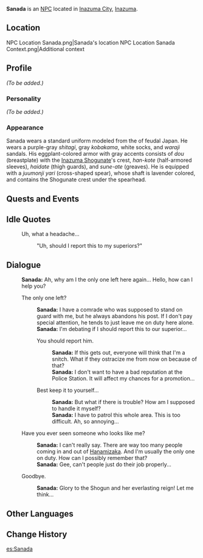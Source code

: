 {{Meta
<!-- Remove this template after adding the missing info -->
|missing_NPC_profile  = yes
}}
{{Character Infobox
|type             = NPC
|image            = NPC Sanada.png
|region           = Inazuma
|affiliation      = Tenryou Commission
|title            = Doushin
}}
'''Sanada''' {{Lang|ja=真田}} is an [[NPC]] located in [[Inazuma City]], [[Inazuma]].

==Location==
<gallery>
NPC Location Sanada.png|Sanada's location
NPC Location Sanada Context.png|Additional context
</gallery>

==Profile==
<!-- detailed story/lore information goes here -->
''(To be added.)''

===Personality===
''(To be added.)''

===Appearance===
Sanada wears a standard uniform modeled from the {{Lang|''ashigaru''|ja=足軽}} of feudal Japan. He wears a purple-gray ''shitagi'', gray ''kobakama'', white socks, and ''waraji'' sandals. His eggplant-colored armor with gray accents consists of ''dou'' (breastplate) with the [[Inazuma Shogunate]]'s crest, ''han-kote'' (half-armored sleeves), ''haidate'' (thigh guards), and ''sune-ate'' (greaves). He is equipped with a ''juumonji yari'' (cross-shaped spear), whose shaft is lavender colored, and contains the Shogunate crest under the spearhead.

==Quests and Events==
{{Quests and Events}}

==Idle Quotes==
{{Dialogue start}}
: {{DIcon|Idle}} Uh, what a headache...
:: {{A|VO Sanada 01.ogg}} "Uh, should I report this to my superiors?"
{{Dialogue end}}

==Dialogue==
{{Dialogue start}}
:'''Sanada:''' Ah, why am I the only one left here again... Hello, how can I help you?
:{{DIcon}} The only one left?
::'''Sanada:''' I have a comrade who was supposed to stand on guard with me, but he always abandons his post. If I don't pay special attention, he tends to just leave me on duty here alone.
::'''Sanada:''' I'm debating if I should report this to our superior...
::{{DIcon}} You should report him.
:::'''Sanada:''' If this gets out, everyone will think that I'm a snitch. What if they ostracize me from now on because of that?
:::'''Sanada:''' I don't want to have a bad reputation at the Police Station. It will affect my chances for a promotion...
::{{DIcon}} Best keep it to yourself...
:::'''Sanada:''' But what if there is trouble? How am I supposed to handle it myself?
:::'''Sanada:''' I have to patrol this whole area. This is too difficult. Ah, so annoying...
:{{DIcon}} Have you ever seen someone who looks like me?
::'''Sanada:''' I can't really say. There are way too many people coming in and out of [[Hanamizaka]]. And I'm usually the only one on duty. How can I possibly remember that?
::'''Sanada:''' Gee, can't people just do their job properly...
:{{DIcon}} Goodbye.
::'''Sanada:''' Glory to the Shogun and her everlasting reign! Let me think...
{{Dialogue end}}

==Other Languages==
{{Other Languages
|default_hidden = 1
|en      = Sanada
|zhs     = 真田
|zhs_rm  = Zhēntián
|zht     = 真田
|zht_rm  = Zhēntián
|ja      = 真田
|ja_rm   = Sanada
|ko      = 사나다
|ko_rm   = Sanada
|es      = Sanada
|fr      = Sanada
|ru      = Санада
|th      = Sanada
|vi      = Sanada
|de      = Sanada
|id      = Sanada
|pt      = Sanada
|tr      = Sanada
|it      = Sanada
}}

==Change History==
{{Change History|2.0}}
<!--
==References==
{{Reflist}}-->

[[es:Sanada]]